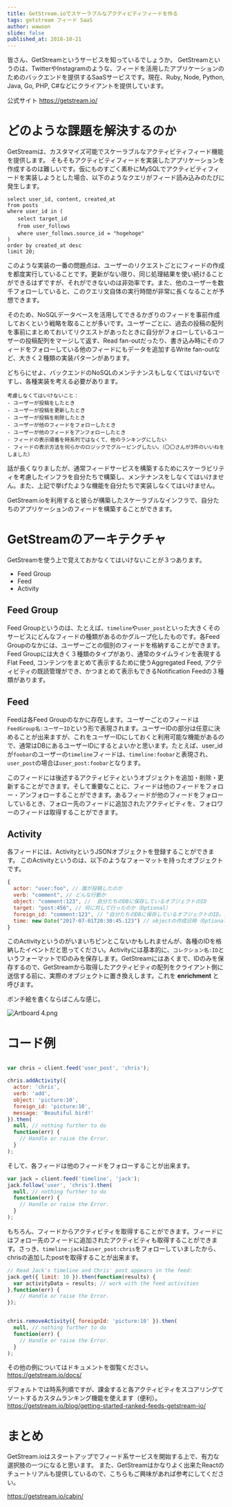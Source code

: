 ```yaml
---
title: GetStream.ioでスケーラブルなアクティビティフィードを作る
tags: getstream フィード SaaS
author: wawoon
slide: false
published_at: 2018-10-21
---
```

皆さん、GetStreamというサービスを知っているでしょうか。
GetStreamというのは、TwitterやInstagramのような、フィードを活用したアプリケーションのためのバックエンドを提供するSaaSサービスです。現在、Ruby, Node, Python, Java, Go, PHP, C#などにクライアントを提供しています。

公式サイト
https://getstream.io/

# どのような課題を解決するのか

GetStreamは、カスタマイズ可能でスケーラブルなアクティビティフィード機能を提供します。
そもそもアクティビティフィードを実装したアプリケーションを作成するのは難しいです。仮にものすごく素朴にMySQLでアクティビティフィードを実装しようとした場合、以下のようなクエリがフィード読み込みのたびに発生します。

```
select user_id, content, created_at
from posts
where user_id in (
　　select target_id
　　from user_follows
　　where user_follows.source_id = "hogehoge"
)
order by created_at desc
limit 20;
```

このような実装の一番の問題点は、ユーザーのリクエストごとにフィードの作成を都度実行していることです。更新がない限り、同じ処理結果を使い続けることができるはずですが、それができないのは非効率です。また、他のユーザーを数千フォローしていると、このクエリ文自体の実行時間が非常に長くなることが予想できます。

そのため、NoSQLデータベースを活用してできるかぎりのフィードを事前作成しておくという戦略を取ることが多いです。ユーザーごとに、過去の投稿の配列を事前にまとめておいてリクエストがあったときに自分がフォローしているユーザーの投稿配列をマージして返す、Read fan-outだったり、書き込み時にそのフィードをフォローしている他のフィードにもデータを追加するWrite fan-outなど、大きく２種類の実装パターンがあります。

どちらにせよ、バックエンドのNoSQLのメンテナンスもしなくてはいけないですし、各種実装を考える必要があります。

```
考慮しなくてはいけないこと：　
- ユーザーが投稿をしたとき
- ユーザーが投稿を更新したとき
- ユーザーが投稿を削除したとき
- ユーザーが他のフィードをフォローしたとき
- ユーザーが他のフィードをアンフォローしたとき
- フィードの表示順番を時系列ではなくて、他のランキングにしたい
- フィードの表示方法を何らかのロジックでグルーピングしたい。（〇〇さんが3件のいいねをしました）
```

話が長くなりましたが、通常フィードサービスを構築するためにスケーラビリティを考慮したインフラを自分たちで構築し、メンテナンスをしなくてはいけません。また、上記で挙げたような機能を自分たちで実装しなくてはいけません。

GetStream.ioを利用すると彼らが構築したスケーラブルなインフラで、自分たちのアプリケーションのフィードを構築することができます。

# GetStreamのアーキテクチャ

GetStreamを使う上で覚えておかなくてはいけないことが３つあります。

- Feed Group
- Feed
- Activity

## Feed Group

Feed Groupというのは、たとえば、`timeline`や`user_post`といった大きくそのサービスにどんなフィードの種類があるのかグループ化したものです。各Feed Groupのなかには、ユーザーごとの個別のフィードを格納することができます。Feed Groupには大きく３種類のタイプがあり、通常のタイムラインを表現するFlat Feed, コンテンツをまとめて表示するために使うAggregated Feed, アクティビティの既読管理ができ、かつまとめて表示もできるNotification Feedの３種類があります。

## Feed

Feedは各Feed Groupのなかに存在します。ユーザーごとのフィードは`FeedGroup名:ユーザーID`という形で表現されます。ユーザーIDの部分は任意に決めることが出来ますが、これをユーザーIDにしておくと利用可能な機能があるので、通常はDBにあるユーザーIDにするとよいかと思います。たとえば、user_idが`foobar`のユーザーの`timeline`フィードは、`timeline:foobar`と表現され、`user_post`の場合は`user_post:foobar`となります。

このフィードには後述するアクティビティというオブジェクトを追加・削除・更新することができます。そして重要なことに、フィードは他のフィードをフォロー・アンフォローすることができます。あるフィードが他のフィードをフォローしているとき、フォロー先のフィードに追加されたアクティビティを、フォロワーのフィードは取得することができます。

## Activity

各フィードには、ActivityというJSONオブジェクトを登録することができます。
このActivityというのは、以下のようなフォーマットを持ったオブジェクトです。

```javascript
{
  actor: "user:foo", // 誰が投稿したのか
  verb: "comment", // どんな行動か
  object: "comment:123", //  自分たちのDBに保存しているオブジェクトのID
  target: "post:456", // 何に対して行ったのか（Optional）
  foreign_id: "comment:123", // "自分たちのDBに保存しているオブジェクトのID。通常objectで指定しているものと同じ",
  time: new Date("2017-07-01T20:30:45.123") // objectの作成日時（Optional）
}
```

このActivityというのがいまいちピンとこないかもしれませんが、各種のIDを格納したイベントだと思ってください。Activityには基本的に、`コレクション名:ID`というフォーマットでIDのみを保存します。GetStreamにはあくまで、IDのみを保存するので、GetStreamから取得したアクティビティの配列をクライアント側に送信する前に、実際のオブジェクトに置き換えします。これを __enrichment__ と呼びます。


ポンチ絵を書くならばこんな感じ。

![Artboard 4.png](https://qiita-image-store.s3.amazonaws.com/0/140443/89d758a4-143a-ce53-90c4-109038a336b3.png)


# コード例



```javascript

var chris = client.feed('user_post', 'chris');

chris.addActivity({
  actor: 'chris',
  verb: 'add',
  object: 'picture:10',
  foreign_id: 'picture:10',
  message: 'Beautiful bird!'
}).then(
  null, // nothing further to do
  function(err) {
    // Handle or raise the Error.
  }
);
```

そして、各フィードは他のフィードをフォローすることが出来ます。

```javascript
var jack = client.feed('timeline', 'jack');
jack.follow('user', 'chris').then(
  null, // nothing further to do
  function(err) {
    // Handle or raise the Error.
  }
);

```

もちろん、フィードからアクティビティを取得することができます。フィードにはフォロー先のフィードに追加されたアクティビティも取得することができます。さっき、`timeline:jack`は`user_post:chris`をフォローしていましたから、chrisの追加したpostを取得することが出来ます。


```javascript
// Read Jack's timeline and Chris' post appears in the feed:
jack.get({ limit: 10 }).then(function(results) {
  var activityData = results; // work with the feed activities
},function(err) {
    // Handle or raise the Error.
});


chris.removeActivity({ foreignId: 'picture:10' }).then(
  null, // nothing further to do
  function(err) {
    // Handle or raise the Error.
  }
);
```

その他の例についてはドキュメントを御覧ください。
https://getstream.io/docs/

デフォルトでは時系列順ですが、課金すると各アクティビティをスコアリングてソートするカスタムランキング機能を使えます（便利）。
https://getstream.io/blog/getting-started-ranked-feeds-getstream-io/

# まとめ

GetStream.ioはスタートアップでフィード系サービスを開始する上で、有力な選択肢の一つになると思います。
また、GetStreamはかなりよく出来たReactのチュートリアルも提供しているので、こちらもご興味があれば参考にしてください。

https://getstream.io/cabin/


